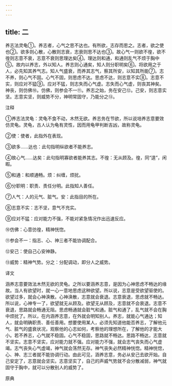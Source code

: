 ```yaml
---
---
---
```

title: 二
---



养志法灵龟①。养志者，心气之思不达也。有所欲，志存而思之。志者，欲之使也②。欲多则心散，心散则志衰，志衰则思不达也③。故心气一则欲不徨，欲不徨则志意不衰，志意不衰则思理达矣④。理达则和通，和通则乱气不烦于胸中⑤。故内以养志，外以知人。养志则心通矣，知人则分职明矣⑥。将欲用之于人，必先知其养气志。知人气盛衰，而养其志气，察其所安，以知其所能⑦。志不养，则心气不固。心气不固，则思虑不达。思虑不达，则志意不实⑧。志意不实，则应对不猛⑨。应对不猛，则志失而心气虚。志失而心气虚，则丧其神矣。神丧，则仿佛⑩。仿佛，则参会不一⑪。养志之始，务在安己⑫。己安，则志意实坚。志意实坚，则威势不分，神明常固守，乃能分之⑬。

注释

①养志法灵龟：灵龟不食不动，木然无欲。养志务在节欲，所以说培养志意要效仿灵龟。灵龟，古人认为龟有灵性，因而用龟甲判断吉凶，故称灵龟。

②使：使者，此指外在表现。

③欲多……达也：此句指明纵欲者不能养志。

④故心气……达矣：此句指明寡欲者能养其志。不徨：无从顾及。徨，同“遑”，闲暇。

⑤和通：和顺通畅。烦：纠缠，烦扰。

⑥分职明：职责、责任分明。此指知人善任。

⑦人气：人的元气、脏气。安：此指目的所在。

⑧志意不实：志不坚，意气不充实。

⑨应对不猛：应对能力不强，不能对紧急情况作出迅速反应。

⑩仿佛：心意彷徨，精神恍惚。

⑪参会不一：指志、心、神三者不能协调配合。

⑫安己：使自己心安神静。

⑬威势：精神气势。分之：分配调动，即分人之威势。

译文

涵养志意要效法木然无欲的灵龟。之所以要涵养志意，是因为心神思虑不畅达的缘故。当人有欲望时，就一心一意地思虑这种欲望。所以说，志意是受欲望驱使的。欲望过多，就会心神涣散。心神涣散，志意就会衰退。志意衰退，思虑就不畅达。所以说，心神专一了，欲望就无从顾及。欲望无从顾及，志意就不会衰退。志意不衰退，思路就会畅通无阻。思虑畅通就会脏气和通。脏气和通了，乱气就不会在胸中烦扰了。所以，在内涵养志意，在外就会明知别人。养志，就能心气通达；知人，就会明确职责、善任善用。想要使用某人，必须先知道他能否养志，了解他元气、脏气的盛衰状况，观察他的心志如何，考察他的理想所在，了解他的才能大小。若不养志，心气就不稳固。心气不稳固，思路就不畅达。思路不畅达，志意就不坚实。志意不坚实，应对能力就不强。应对能力不强，就会志气丧失而心气虚竭。志气丧失心气虚竭，神气就会荡然无存。神气丧失必然精神恍惚。精神恍惚，心、神、志三者就不能协调行动。由此可见，涵养志意，务必从安己去欲开始。自己安定了，志意就会坚实。志意坚实了，自己的声威气势就不会分散减弱，神气就固守于胸中，就可以分散别人的威势了。

原典